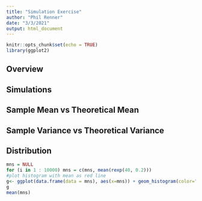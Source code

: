 ```yaml
---
title: "Simulation Exercise"
author: "Phil Renner"
date: "3/3/2021"
output: html_document
---
```


```r
knitr::opts_chunk$set(echo = TRUE)
library(ggplot2)
```

## Overview

## Simulations

## Sample Mean vs Theoretical Mean

## Sample Variance vs Theoretical Variance

## Distribution



```r
mns = NULL
for (i in 1 : 10000) mns = c(mns, mean(rexp(40, 0.2)))
#plot histogram with mean as red line
g<- ggplot(data.frame(data = mns), aes(x=mns)) + geom_histogram(color="black", fill= "blue") +geom_vline(aes(xintercept = mean(mns)),col='red',size=2)
g
mean(mns)
```
